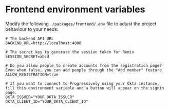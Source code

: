 # Frontend environment variables

Modify the following `./packages/frontend/.env` file to adjust the project behaviour to your needs:

```shell
# The backend API URL
BACKEND_URL=http://localhost:4000

# The secret key to generate the session token for Remix
SESSION_SECRET=abcd

# Do you allow people to create accounts from the registration page? Even when false, you can add people through the "Add member" feature
ALLOW_REGISTRATION=true

# If you want to connect to Progressively using your Okta instance, fill this environment variable and a button will appear on the signin page.
OKTA_ISSUER="YOUR_OKTA_ISSUER"
OKTA_CLIENT_ID="YOUR_OKTA_CLIENT_ID"
```
